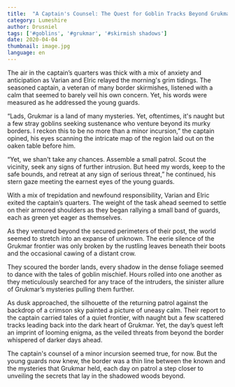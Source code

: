 ```yaml
---
title:  "A Captain's Counsel: The Quest for Goblin Tracks Beyond Grukmar's Veil"
category: Lumeshire
author: Drusniel
tags: ['#goblins', '#grukmar', '#skirmish shadows']
date: 2020-04-04
thumbnail: image.jpg
language: en
---
```


The air in the captain’s quarters was thick with a mix of anxiety and anticipation as Varian and Elric relayed the morning's grim tidings. The seasoned captain, a veteran of many border skirmishes, listened with a calm that seemed to barely veil his own concern. Yet, his words were measured as he addressed the young guards.

“Lads, Grukmar is a land of many mysteries. Yet, oftentimes, it's naught but a few stray goblins seeking sustenance who venture beyond its murky borders. I reckon this to be no more than a minor incursion,” the captain opined, his eyes scanning the intricate map of the region laid out on the oaken table before him.

“Yet, we shan't take any chances. Assemble a small patrol. Scout the vicinity, seek any signs of further intrusion. But heed my words, keep to the safe bounds, and retreat at any sign of serious threat,” he continued, his stern gaze meeting the earnest eyes of the young guards.

With a mix of trepidation and newfound responsibility, Varian and Elric exited the captain’s quarters. The weight of the task ahead seemed to settle on their armored shoulders as they began rallying a small band of guards, each as green yet eager as themselves.

As they ventured beyond the secured perimeters of their post, the world seemed to stretch into an expanse of unknown. The eerie silence of the Grukmar frontier was only broken by the rustling leaves beneath their boots and the occasional cawing of a distant crow.

They scoured the border lands, every shadow in the dense foliage seemed to dance with the tales of goblin mischief. Hours rolled into one another as they meticulously searched for any trace of the intruders, the sinister allure of Grukmar’s mysteries pulling them further.

As dusk approached, the silhouette of the returning patrol against the backdrop of a crimson sky painted a picture of uneasy calm. Their report to the captain carried tales of a quiet frontier, with naught but a few scattered tracks leading back into the dark heart of Grukmar. Yet, the day’s quest left an imprint of looming enigma, as the veiled threats from beyond the border whispered of darker days ahead.

The captain's counsel of a minor incursion seemed true, for now. But the young guards now knew, the border was a thin line between the known and the mysteries that Grukmar held, each day on patrol a step closer to unveiling the secrets that lay in the shadowed woods beyond.